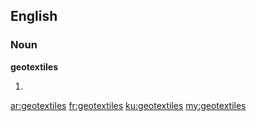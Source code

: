==English==

===Noun===
'''geotextiles'''

# {{plural of|[[geotextile]]}}

[[ar:geotextiles]]
[[fr:geotextiles]]
[[ku:geotextiles]]
[[my:geotextiles]]